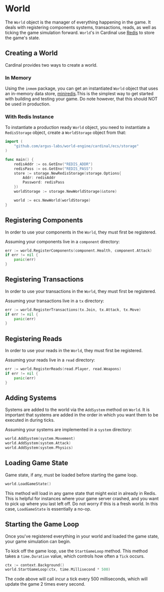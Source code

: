 # World

The `World` object is the manager of everything happening in the game. It deals with registering components systems,
transactions, reads, as well as ticking the game simulation forward. `World`'s in Cardinal use [Redis](https://redis.io/) to store the game's state.

## Creating a World

Cardinal provides two ways to create a world.

### In Memory

Using the `inmem` package, you can get an instantiated `World` object that uses an in-memory data store, [miniredis](https://github.com/alicebob/miniredis).This is the simplest way to get started with building and testing your game. Do note however, that this should NOT be used in production.

### With Redis Instance

To instantiate a production ready `World` object, you need to instantiate a `RedisStorage` object, create a
`WorldStorage` object from that:

```go
import (
	"github.com/argus-labs/world-engine/cardinal/ecs/storage"
)

func main() {
	redisAddr := os.GetEnv("REDIS_ADDR")
	redisPass := os.GetEnv("REDIS_PASS")
	store := storage.NewRedisStorage(storage.Options{
		Addr: redisAddr
		Password: redisPass
	})
	worldStorage := storage.NewWorldStorage(&store)

	world := ecs.NewWorld(worldStorage)
}
```

## Registering Components

In order to use your components in the `World`, they must first be registered.

Assuming your components live in a `component` directory:

```go
err := world.RegisterComponents(component.Health, component.Attack)
if err != nil {
	panic(err)
}
```

## Registering Transactions

In order to use your transactions in the `World`, they must first be registered.

Assuming your transactions live in a `tx` directory:

```go
err := world.RegisterTransactions(tx.Join, tx.Attack, tx.Move)
if err != nil {
	panic(err)
}
```


## Registering Reads

In order to use your reads in the `World`, they must first be registered.

Assuming your reads live in a `read` directory:

```go
err := world.RegisterReads(read.Player, read.Weapons)
if err != nil {
	panic(err)
}
```

## Adding Systems

Systems are added to the world via the `AddSystem` method on `World`. It is important that systems are added in the
order in which you want them to be executed in during ticks.

Assuming your systems are implemented in a `system` directory:

```go
world.AddSystem(system.Movement)
world.AddSystem(system.Attack)
world.AddSystem(system.Physics)
```

## Loading Game State

Game state, if any, must be loaded before starting the game loop.

```go
world.LoadGameState()
```

This method will load in any game state that might exist in already in Redis. This is helpful for instances where
your game server crashed, and you want to pick up where you last left off. Do not worry if this is a fresh world. In
this case, `LoadGameState` is essentially a no-op.

## Starting the Game Loop

Once you've registered everything in your world and loaded the game state, your game simulation can begin.

To kick off the game loop, use the `StartGameLoop` method. This method takes a `time.Duration` value, which controls
how often a `Tick` occurs.

```go
ctx := context.Background()
world.StartGameLoop(ctx, time.Millisecond * 500)
```

The code above will call incur a tick every 500 milliseconds, which will update the game 2 times every second.